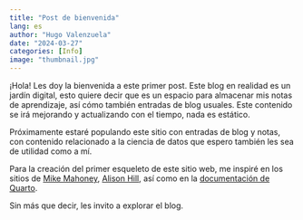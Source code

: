 ```yaml
---
title: "Post de bienvenida"
lang: es
author: "Hugo Valenzuela"
date: "2024-03-27"
categories: [Info]
image: "thumbnail.jpg"
---
```


¡Hola! Les doy la bienvenida a este primer post. Este blog en realidad es un jardín digital, esto quiere decir que es un espacio para almacenar mis notas de aprendizaje, así cómo también entradas de blog usuales. Este contenido se irá mejorando y actualizando con el tiempo, nada es estático.

Próximamente estaré populando este sitio con entradas de blog y notas, con contenido relacionado a la ciencia de datos que espero también les sea de utilidad como a mí.

Para la creación del primer esqueleto de este sitio web, me inspiré en los sitios de [Mike Mahoney](https://www.mm218.dev/), [Alison Hill](https://www.apreshill.com/), así como en la [documentación de Quarto](https://quarto.org/docs/gallery/#websites).

Sin más que decir, les invito a explorar el blog.
